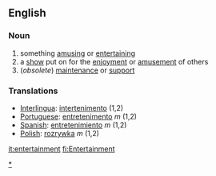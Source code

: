 ==English==
===Noun===
# something [[amusing]] or [[entertaining]]
# a [[show]] put on for the [[enjoyment]] or [[amusement]] of others
#(''obsolete'') [[maintenance]] or [[support]]

===Translations===
*[[Interlingua]]: [[intertenimento]] (1,2)
*[[Portuguese]]: [[entretenimento]] ''m'' (1,2)
*[[Spanish]]: [[entretenimiento]] ''m'' (1,2)
*[[Polish]]: [[rozrywka]] ''m'' (1,2)


[[Category:Entertainment|*]]

[[it:entertainment]]
[[fi:Entertainment]]